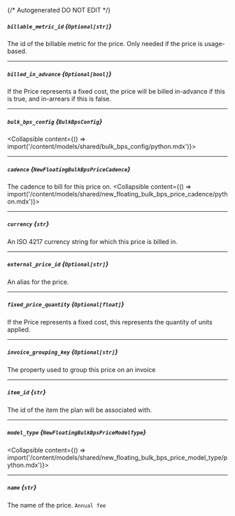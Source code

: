{/* Autogenerated DO NOT EDIT  */}

##### `billable_metric_id` *{`Optional[str]`}*
The id of the billable metric for the price. Only needed if the price is usage-based.

---
##### `billed_in_advance` *{`Optional[bool]`}*
If the Price represents a fixed cost, the price will be billed in-advance if this is true, and in-arrears if this is false.

---
##### `bulk_bps_config` *{`BulkBpsConfig`}*
<Collapsible content={() => import('/content/models/shared/bulk_bps_config/python.mdx')}>
</Collapsible>

---
##### `cadence` *{`NewFloatingBulkBpsPriceCadence`}*
The cadence to bill for this price on.
<Collapsible content={() => import('/content/models/shared/new_floating_bulk_bps_price_cadence/python.mdx')}>
</Collapsible>

---
##### `currency` *{`str`}*
An ISO 4217 currency string for which this price is billed in.

---
##### `external_price_id` *{`Optional[str]`}*
An alias for the price.

---
##### `fixed_price_quantity` *{`Optional[float]`}*
If the Price represents a fixed cost, this represents the quantity of units applied.

---
##### `invoice_grouping_key` *{`Optional[str]`}*
The property used to group this price on an invoice

---
##### `item_id` *{`str`}*
The id of the item the plan will be associated with.

---
##### `model_type` *{`NewFloatingBulkBpsPriceModelType`}*
<Collapsible content={() => import('/content/models/shared/new_floating_bulk_bps_price_model_type/python.mdx')}>
</Collapsible>

---
##### `name` *{`str`}*
The name of the price.
`Annual fee`


